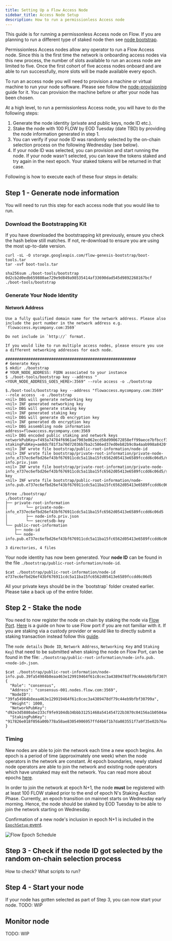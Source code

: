 ```yaml
---
title: Setting Up a Flow Access Node
sidebar_title: Access Node Setup
description: How to run a permissionless Access node
---
```


This guide is for running a permissonless Access node on Flow. If you are planning to run a different type of staked node then see [node bootstrap](node-bootstrap,mdx).

Permissionless Access nodes allow any operator to run a Flow Access node.
Since this is the first time the network is onboarding access nodes via this new process, the number of slots available to run an access node are limited to five.
Once the first cohort of five access nodes onboard and are able to run successfully, more slots will be made available every epoch.


To run an access node you will need to provision a machine or virtual machine to run your node software. Please see follow the [node-provisioning](node-provisioning.mdx) guide for it.
You can provision the machine before or after your node has been chosen.

At a high level, to run a permissionless Access node, you will have to do the following steps:
1. Generate the node identity (private and public keys, node ID etc.).
2. Stake the node with 100 FLOW by EOD Tuesday (date TBD) by providing the node information generated in step 1.
3. You can verify if your node ID was randomly selected by the on-chain selection process on the following Wednesday (see below).
4. If your node ID was selected, you can provision and start running the node. If your node wasn't selected, you can leave the tokens staked and try again in the next epoch. Your staked tokens will be returned in that case.

Following is how to execute each of these four steps in details:

## Step  1 - Generate node information

<Callout type="info">
    You will need to run this step for each access node that you would like to run.
</Callout>

### Download the Bootstrapping Kit

<Callout type="warning">
    If you have downloaded the bootstrapping kit previously, ensure you check the hash below still matches. If not, re-download to ensure you are using the most up-to-date version.
</Callout>

```shell
curl -sL -O storage.googleapis.com/flow-genesis-bootstrap/boot-tools.tar
tar -xvf boot-tools.tar
```

```shell:title=CheckSHA256
sha256sum ./boot-tools/bootstrap
0d2cb2d0edb659880ae729e9d849a98535414af33690dad545d9892268167bcf  ./boot-tools/bootstrap
```

### Generate Your Node Identity

#### Network Address

<Callout type="info">

    Use a fully qualified domain name for the network address. Please also include the port number in the network address e.g. `flowaccess.mycompany.com:3569`

</Callout>

<Callout type="warning">

    Do not include in `http://` format.

</Callout>

<Callout type="info">

    If you would like to run multiple access nodes, please ensure you use a different networking addresses for each node.

</Callout>

```shell
#########################################################
# Generate Keys
$ mkdir ./bootstrap
# YOUR_NODE_ADDRESS: FQDN associated to your instance
$ ./boot-tools/bootstrap key --address "<YOUR_NODE_ADDRESS_GOES_HERE>:3569" --role access -o ./bootstrap
```

```shell:title=Example
$./boot-tools/bootstrap key --address "flowaccess.mycompany.com:3569" --role access  -o ./bootstrap
<nil> DBG will generate networking key
<nil> INF generated networking key
<nil> DBG will generate staking key
<nil> INF generated staking key
<nil> DBG will generate db encryption key
<nil> INF generated db encryption key
<nil> DBG assembling node information address=flowaccess.mycompany.com:3569
<nil> DBG encoded public staking and network keys networkPubKey=f493a74704f6961ae7903e062ecd58d990672858eff99aece7bfbccf3aa02de8f1a624ecbf21a01e8b2f4a5854c231fbe218edd7762a34fea881f3958a215305 stakingPubKey=ae8dcf81f3a70d72036b7ba2c586ed37ed0eb82b9c0a4aab998a8420f98894f94c14f84fa716e93654d3940fc0c8ff4d19b504c90a5b4918b28f421e9d3659dc2b7e246025ebeffea0d83cceefe315d7ed346dbe412fdac51b64997d97d29f7e
<nil> INF wrote file bootstrap/public-root-information/node-id
<nil> INF wrote file bootstrap/private-root-information/private-node-info_e737ec6efbd26ef43bf676911cdc5a11ba15fc6562d05413e6589fccdd6c06d5/node-info.priv.json
<nil> INF wrote file bootstrap/private-root-information/private-node-info_e737ec6efbd26ef43bf676911cdc5a11ba15fc6562d05413e6589fccdd6c06d5/secretsdb-key
<nil> INF wrote file bootstrap/public-root-information/node-info.pub.e737ec6efbd26ef43bf676911cdc5a11ba15fc6562d05413e6589fccdd6c06d5.json

$tree ./bootstrap/
./bootstrap/
├── private-root-information
│        └── private-node-info_e737ec6efbd26ef43bf676911cdc5a11ba15fc6562d05413e6589fccdd6c06d5
│        ├── node-info.priv.json
│        └── secretsdb-key
└── public-root-information
    ├── node-id
    └── node-info.pub.e737ec6efbd26ef43bf676911cdc5a11ba15fc6562d05413e6589fccdd6c06d5.json

3 directories, 4 files
```

Your node identity has now been generated. Your <b>node ID</b> can be found in the file `./bootstrap/public-root-information/node-id`.

```shell:title=Example
$cat ./bootstrap/public-root-information/node-id
e737ec6efbd26ef43bf676911cdc5a11ba15fc6562d05413e6589fccdd6c06d5
```

<Callout type="warning">
    All your private keys should be in the `bootstrap` folder created earlier. Please take a back up of the entire folder.
</Callout>


## Step  2 - Stake the node

You need to now register the node on chain by staking the node via [Flow Port](https://port.onflow.org/). [Here](https://developers.flow.com/nodes/flow-port) is a guide on how to use Flow port if you are not familiar with it.
If you are staking via a custody provider or would like to directly submit a staking transaction instead follow this [guide](https://developers.flow.com/nodes/staking#how-do-i-stake).


The `node details` (`Node ID`, `Network Address`, `Networking Key` and `Staking Key`) that need to be submitted when staking the node on Flow Port, can be found in the file: `./bootstrap/public-root-information/node-info.pub.<node-id>.json`.

```shell:title=Example
$cat ./bootstrap/public-root-information/node-info.pub.39fa54984b8eaa463e129919464f61c8cec3a4389478df79c44eb9bfbf30799a.json
{
  "Role": "consensus",
  "Address": "consensus-001.nodes.flow.com:3569",
  "NodeID": "39fa54984b8eaa463e129919464f61c8cec3a4389478df79c44eb9bfbf30799a",
  "Weight": 1000,
  "NetworkPubKey": "d92e3d5880abe233cf9fe9104db34bbb31251468a541454722b3870c04156a1b0504aef443bcaad124b997384b8fe7052847ce1e6189af1392d865e6be69835b",
  "StakingPubKey": "917826e018f056a00b778a58ae83054906957ffd4b6f1b7da083551f7a9f35e02b76ace50424ed7d2c9fc69207a59f0f08a031048f5641db94e77d0648b24d150dedd54bab7cd44b4aa60cfd54be418647b0b3965f8ae54c0bcb48ae9d705162"
}
```

### Timing

New nodes are able to join the network each time a new epoch begins.
An epoch is a period of time (approximately one week) when the node operators in the network are constant.
At epoch boundaries, newly staked node operators are able to join the network and existing node operators which have unstaked may exit the network.
You can read more about epochs [here](https://developers.flow.com/nodes/staking/schedule).


In order to join the network at epoch N+1, the node **must** be registered with at least 100 FLOW staked prior to the end of epoch N's Staking Auction Phase.
Currently, an epoch transition on mainnet starts on Wednesday early morning. Hence, the node should be staked by EOD Tuesday to be able to join the network starting on Wednesday.

Confirmation of a new node's inclusion in epoch N+1 is included in the [`EpochSetup` event](/staking/epoch-scripts-events/#epochsetup).

![Flow Epoch Schedule](https://storage.googleapis.com/flow-resources/documentation-assets/epoch-startup-order.png)


## Step 3 - Check if the node ID got selected by the random on-chain selection process

How to check? What scripts to run?

## Step 4 - Start your node

If your node has gotten selected as part of Step 3, you can now start your node.
TODO: WIP

## Monitor node
TODO: WIP

